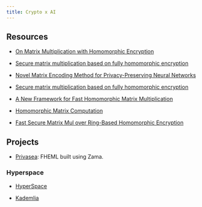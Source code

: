 ```yaml
---
title: Crypto x AI
---
```


## Resources

- [On Matrix Multiplication with Homomorphic Encryption](https://dl.acm.org/doi/abs/10.1145/3560810.3564267#:~:text=Secure%20matrix%20multiplication%20based%20on%20fully%20homomorphic%20encryption&text=Fully%20homomorphic%20encryption%20allows%20to,on%20an%20untrusted%20computation%20environment.)

- [Secure matrix multiplication based on fully homomorphic encryption](https://link.springer.com/article/10.1007/s11227-022-04850-4)

- [Novel Matrix Encoding Method for Privacy-Preserving Neural Networks](https://arxiv.org/pdf/2201.12577.pdf)

- [Secure matrix multiplication based on fully homomorphic encryption](https://dl.acm.org/doi/abs/10.1007/s11227-022-04850-4)

- [A New Framework for Fast Homomorphic Matrix Multiplication](https://eprint.iacr.org/2023/1649.pdf)

- [Homomorphic Matrix Computation](https://yongsoosong.github.io/files/slides/MSR_matrix.pdf)

- [Fast Secure Matrix Mul over Ring-Based Homomorphic Encryption](https://eprint.iacr.org/2018/663.pdf)

## Projects

- [Privasea](https://www.privasea.ai/app): FHEML built using Zama.

### Hyperspace

- [HyperSpace](https://www.hyperspace.computer/bittorrent-for-ai.pdf)

- [Kademlia](https://pdos.csail.mit.edu/~petar/papers/maymounkov-kademlia-lncs.pdf)